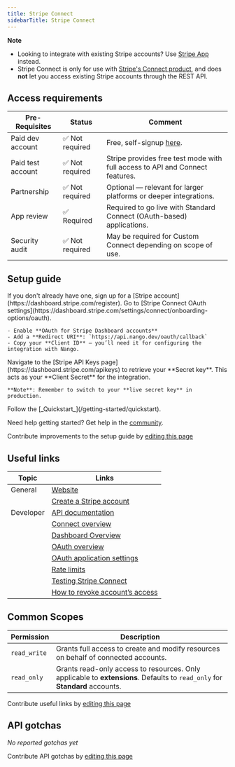 ```yaml
---
title: Stripe Connect
sidebarTitle: Stripe Connect
---
```



<Overview />

**Note**  
- Looking to integrate with existing Stripe accounts? Use [Stripe App](/integrations/all/stripe-app) instead.  
- Stripe Connect is only for use with [Stripe's Connect product](https://stripe.com/connect), and does **not** let you access existing Stripe accounts through the REST API.

<PreBuiltTooling />
<PreBuiltUseCases />

## Access requirements
| Pre-Requisites     | Status           | Comment                                                                                     |
|--------------------|------------------|---------------------------------------------------------------------------------------------|
| Paid dev account   | ✅ Not required  | Free, self-signup [here](https://dashboard.stripe.com/register).                           |
| Paid test account  | ✅ Not required  | Stripe provides free test mode with full access to API and Connect features.               |
| Partnership        | ✅ Not required  | Optional — relevant for larger platforms or deeper integrations.                           |
| App review         | ✅ Required      | Required to go live with Standard Connect (OAuth-based) applications.                      |
| Security audit     | ✅ Not required  | May be required for Custom Connect depending on scope of use.                              |


## Setup guide

<Steps>
  <Step title="Create a Stripe account">
    If you don't already have one, sign up for a [Stripe account](https://dashboard.stripe.com/register).
  </Step>

  <Step title="Get your OAuth Client ID">
    Go to [Stripe Connect OAuth settings](https://dashboard.stripe.com/settings/connect/onboarding-options/oauth).

    - Enable **OAuth for Stripe Dashboard accounts**
    - Add a **Redirect URI**: `https://api.nango.dev/oauth/callback`
    - Copy your **Client ID** — you’ll need it for configuring the integration with Nango.
  </Step>

  <Step title="Get your Client Secret">
    Navigate to the [Stripe API Keys page](https://dashboard.stripe.com/apikeys) to retrieve your **Secret key**. This acts as your **Client Secret** for the integration.

    **Note**: Remember to switch to your **live secret key** in production.
  </Step>

  <Step title="Next">
    Follow the [_Quickstart_](/getting-started/quickstart).
  </Step>
</Steps>


<Tip>Need help getting started? Get help in the [community](https://nango.dev/slack).</Tip>

<Note>Contribute improvements to the setup guide by [editing this page](https://github.com/nangohq/nango/tree/master/docs-v2/integrations/all/stripe.mdx)</Note>


## Useful links


| Topic     | Links                                                                               |
| --------- | ----------------------------------------------------------------------------------- |
| General   | [Website](https://stripe.com)                                                       |
|           | [Create a Stripe account](https://dashboard.stripe.com/register)                    |
| Developer | [API documentation](https://docs.stripe.com/api)                                    |
|           | [Connect overview](https://stripe.com/connect)                                      |
|           | [Dashboard Overview](https://dashboard.stripe.com/dashboard)                                |
|           | [OAuth overview](https://stripe.com/docs/connect/oauth-reference)                   |
|           | [OAuth application settings](https://dashboard.stripe.com/settings/connect/onboarding-options/oauth) |
|           | [Rate limits](https://docs.stripe.com/rate-limits)                                  |
|           | [Testing Stripe Connect](https://docs.stripe.com/connect/testing)                                  |
|           | [How to revoke account’s access](https://docs.stripe.com/connect/oauth-reference?dashboard-or-api=api#post-deauthorize)                                  |

## Common Scopes

| Permission   | Description                                                                                                                 |
| ------------ | --------------------------------------------------------------------------------------------------------------------------- |
| `read_write` | Grants full access to create and modify resources on behalf of connected accounts.                                          |
| `read_only`  | Grants read-only access to resources. Only applicable to **extensions**. Defaults to `read_only` for **Standard** accounts. |


<Note>Contribute useful links by [editing this page](https://github.com/nangohq/nango/tree/master/docs-v2/integrations/all/stripe.mdx)</Note>

## API gotchas

_No reported gotchas yet_

<Note>Contribute API gotchas by [editing this page](https://github.com/nangohq/nango/tree/master/docs-v2/integrations/all/stripe.mdx)</Note>